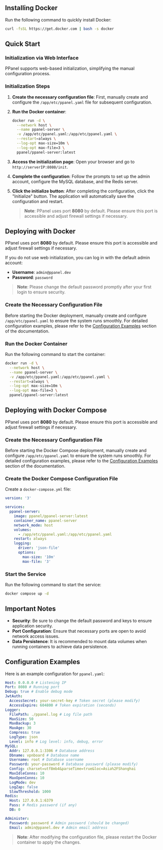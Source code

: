 ## Installing Docker

Run the following command to quickly install Docker:

```sh
curl -fsSL https://get.docker.com | bash -s docker
```

## Quick Start

### Initialization via Web Interface

PPanel supports web-based initialization, simplifying the manual configuration process.

### Initialization Steps

1. **Create the necessary configuration file**: First, manually create and configure the `/app/etc/ppanel.yaml` file for subsequent configuration.

2. **Run the Docker container**:

   ```sh
   docker run -d \
     --network host \
     --name ppanel-server \
     -v /app/etc/ppanel.yaml:/app/etc/ppanel.yaml \
     --restart=always \
     --log-opt max-size=10m \
     --log-opt max-file=3 \
     ppanel/ppanel-server:latest
   ```

3. **Access the initialization page**: Open your browser and go to `http://serverIP:8080/init`.

4. **Complete the configuration**: Follow the prompts to set up the admin account, configure the MySQL database, and the Redis server.

5. **Click the initialize button**: After completing the configuration, click the "Initialize" button. The application will automatically save the configuration and restart.

   > **Note**: PPanel uses port **8080** by default. Please ensure this port is accessible and adjust firewall settings if necessary.

## Deploying with Docker

PPanel uses port **8080** by default. Please ensure this port is accessible and adjust firewall settings if necessary.

If you do not use web initialization, you can log in with the default admin account:

- **Username**: `admin@ppanel.dev`
- **Password**: `password`

> **Note**: Please change the default password promptly after your first login to ensure security.

### Create the Necessary Configuration File

Before starting the Docker deployment, manually create and configure `/app/etc/ppanel.yaml` to ensure the system runs smoothly. For detailed configuration examples, please refer to the [Configuration Examples](#configuration-examples) section of the documentation.

### Run the Docker Container

Run the following command to start the container:

```sh
docker run -d \
  --network host \
  --name ppanel-server \
  -v /app/etc/ppanel.yaml:/app/etc/ppanel.yaml \
  --restart=always \
  --log-opt max-size=10m \
  --log-opt max-file=3 \
  ppanel/ppanel-server:latest
```

## Deploying with Docker Compose

PPanel uses port **8080** by default. Please ensure this port is accessible and adjust firewall settings if necessary.

### Create the Necessary Configuration File

Before starting the Docker Compose deployment, manually create and configure `/app/etc/ppanel.yaml` to ensure the system runs smoothly. For detailed configuration examples, please refer to the [Configuration Examples](#configuration-examples) section of the documentation.

### Create the Docker Compose Configuration File

Create a `docker-compose.yml` file:

```yaml
version: '3'

services:
  ppanel-server:
    image: ppanel/ppanel-server:latest
    container_name: ppanel-server
    network_mode: host
    volumes:
      - /app/etc/ppanel.yaml:/app/etc/ppanel.yaml
    restart: always
    logging:
      driver: 'json-file'
      options:
        max-size: '10m'
        max-file: '3'
```

### Start the Service

Run the following command to start the service:

```sh
docker compose up -d
```

## Important Notes

- **Security**: Be sure to change the default password and keys to ensure application security.
- **Port Configuration**: Ensure that necessary ports are open to avoid network access issues.
- **Data Persistence**: It is recommended to mount data volumes when running containers to achieve data persistence.

## Configuration Examples

Here is an example configuration for `ppanel.yaml`:

```yaml
Host: 0.0.0.0 # Listening IP
Port: 8080 # Running port
Debug: true # Enable debug mode
JwtAuth:
  AccessSecret: your-secret-key # Token secret (please modify)
  AccessExpire: 604800 # Token expiration (seconds)
Logger:
  FilePath: ./ppanel.log # Log file path
  MaxSize: 50
  MaxBackup: 3
  MaxAge: 30
  Compress: true
  LogType: json
  Level: info # Log level: info, debug, error
MySQL:
  Addr: 127.0.0.1:3306 # Database address
  Dbname: vpnboard # Database name
  Username: root # Database username
  Password: your-password # Database password (please modify)
  Config: charset=utf8mb4&parseTime=true&loc=Asia%2FShanghai
  MaxIdleConns: 10
  MaxOpenConns: 10
  LogMode: dev
  LogZap: false
  SlowThreshold: 1000
Redis:
  Host: 127.0.0.1:6379
  Pass: # Redis password (if any)
  DB: 0

Administer:
  Password: password # Admin password (should be changed)
  Email: admin@ppanel.dev # Admin email address
```

> **Note**: After modifying the configuration file, please restart the Docker container to apply the changes.


<Giscus />
